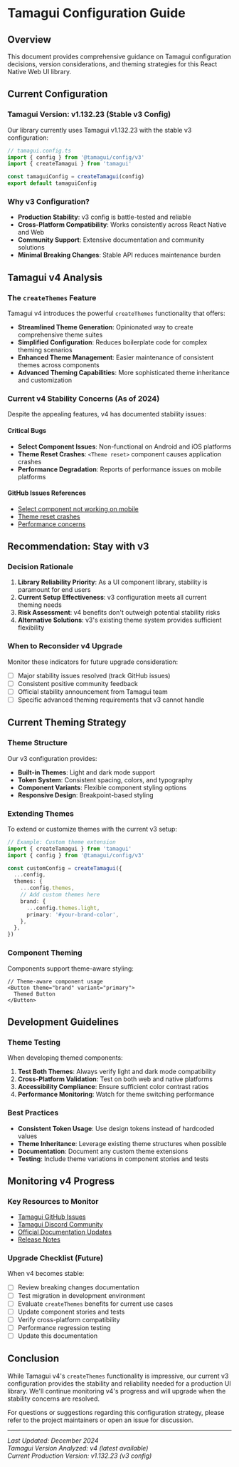 # Tamagui Configuration Guide

## Overview

This document provides comprehensive guidance on Tamagui configuration decisions, version considerations, and theming strategies for this React Native Web UI library.

## Current Configuration

### Tamagui Version: v1.132.23 (Stable v3 Config)

Our library currently uses Tamagui v1.132.23 with the stable v3 configuration:

```typescript
// tamagui.config.ts
import { config } from '@tamagui/config/v3'
import { createTamagui } from 'tamagui'

const tamaguiConfig = createTamagui(config)
export default tamaguiConfig
```

### Why v3 Configuration?

- **Production Stability**: v3 config is battle-tested and reliable
- **Cross-Platform Compatibility**: Works consistently across React Native and Web
- **Community Support**: Extensive documentation and community solutions
- **Minimal Breaking Changes**: Stable API reduces maintenance burden

## Tamagui v4 Analysis

### The `createThemes` Feature

Tamagui v4 introduces the powerful `createThemes` functionality that offers:

- **Streamlined Theme Generation**: Opinionated way to create comprehensive theme suites
- **Simplified Configuration**: Reduces boilerplate code for complex theming scenarios
- **Enhanced Theme Management**: Easier maintenance of consistent themes across components
- **Advanced Theming Capabilities**: More sophisticated theme inheritance and customization

### Current v4 Stability Concerns (As of 2024)

Despite the appealing features, v4 has documented stability issues:

#### Critical Bugs

- **Select Component Issues**: Non-functional on Android and iOS platforms
- **Theme Reset Crashes**: `<Theme reset>` component causes application crashes
- **Performance Degradation**: Reports of performance issues on mobile platforms

#### GitHub Issues References

- [Select component not working on mobile](https://github.com/tamagui/tamagui/issues/3210)
- [Theme reset crashes](https://github.com/tamagui/tamagui/issues/3238)
- [Performance concerns](https://github.com/tamagui/tamagui/issues/1807)

## Recommendation: Stay with v3

### Decision Rationale

1. **Library Reliability Priority**: As a UI component library, stability is paramount for end users
2. **Current Setup Effectiveness**: v3 configuration meets all current theming needs
3. **Risk Assessment**: v4 benefits don't outweigh potential stability risks
4. **Alternative Solutions**: v3's existing theme system provides sufficient flexibility

### When to Reconsider v4 Upgrade

Monitor these indicators for future upgrade consideration:

- [ ] Major stability issues resolved (track GitHub issues)
- [ ] Consistent positive community feedback
- [ ] Official stability announcement from Tamagui team
- [ ] Specific advanced theming requirements that v3 cannot handle

## Current Theming Strategy

### Theme Structure

Our v3 configuration provides:

- **Built-in Themes**: Light and dark mode support
- **Token System**: Consistent spacing, colors, and typography
- **Component Variants**: Flexible component styling options
- **Responsive Design**: Breakpoint-based styling

### Extending Themes

To extend or customize themes with the current v3 setup:

```typescript
// Example: Custom theme extension
import { createTamagui } from 'tamagui'
import { config } from '@tamagui/config/v3'

const customConfig = createTamagui({
  ...config,
  themes: {
    ...config.themes,
    // Add custom themes here
    brand: {
      ...config.themes.light,
      primary: '#your-brand-color',
    },
  },
})
```

### Component Theming

Components support theme-aware styling:

```tsx
// Theme-aware component usage
<Button theme="brand" variant="primary">
  Themed Button
</Button>
```

## Development Guidelines

### Theme Testing

When developing themed components:

1. **Test Both Themes**: Always verify light and dark mode compatibility
2. **Cross-Platform Validation**: Test on both web and native platforms
3. **Accessibility Compliance**: Ensure sufficient color contrast ratios
4. **Performance Monitoring**: Watch for theme switching performance

### Best Practices

- **Consistent Token Usage**: Use design tokens instead of hardcoded values
- **Theme Inheritance**: Leverage existing theme structures when possible
- **Documentation**: Document any custom theme extensions
- **Testing**: Include theme variations in component stories and tests

## Monitoring v4 Progress

### Key Resources to Monitor

- [Tamagui GitHub Issues](https://github.com/tamagui/tamagui/issues)
- [Tamagui Discord Community](https://discord.gg/tamagui)
- [Official Documentation Updates](https://tamagui.dev/docs)
- [Release Notes](https://github.com/tamagui/tamagui/releases)

### Upgrade Checklist (Future)

When v4 becomes stable:

- [ ] Review breaking changes documentation
- [ ] Test migration in development environment
- [ ] Evaluate `createThemes` benefits for current use cases
- [ ] Update component stories and tests
- [ ] Verify cross-platform compatibility
- [ ] Performance regression testing
- [ ] Update this documentation

## Conclusion

While Tamagui v4's `createThemes` functionality is impressive, our current v3 configuration provides the stability and reliability needed for a production UI library. We'll continue monitoring v4's progress and will upgrade when the stability concerns are resolved.

For questions or suggestions regarding this configuration strategy, please refer to the project maintainers or open an issue for discussion.

---

*Last Updated: December 2024*  
*Tamagui Version Analyzed: v4 (latest available)*  
*Current Production Version: v1.132.23 (v3 config)*
